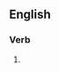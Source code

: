==English==

===Verb===
{{head|en|present participle}}

# {{present participle of|treble|lang=en|nocat=1}}